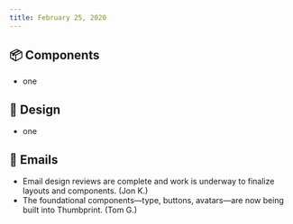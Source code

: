 ```yaml
---
title: February 25, 2020
---
```


## 📦 Components

-   one

## 🍭 Design

-   one

## 📖 Emails

-   Email design reviews are complete and work is underway to finalize layouts and components. (Jon K.)
-   The foundational components—type, buttons, avatars—are now being built into Thumbprint. (Tom G.)
